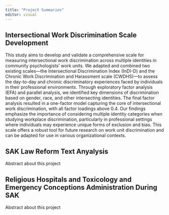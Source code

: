 ```yaml
---
title: "Project Summaries"
editor: visual
---
```


## Intersectional Work Discrimination Scale Development

This study aims to develop and validate a comprehensive scale for measuring intersectional work discrimination across multiple identities in community psychologists' work units. We adapted and combined two existing scales—the Intersectional Discrimination Index (InDI-D) and the Chronic Work Discrimination and Harassment scale (CWDHS)—to assess the day-to-day and chronic discriminatory experiences faced by individuals in their professional environments. Through exploratory factor analysis (EFA) and parallel analysis, we identified key dimensions of discrimination based on gender, race, and other intersecting identities. The final factor analysis resulted in a one-factor model capturing the core of intersectional work discrimination, with all factor loadings above 0.4. Our findings emphasize the importance of considering multiple identity categories when studying workplace discrimination, particularly in professional settings where individuals may experience unique forms of exclusion and bias. This scale offers a robust tool for future research on work unit discrimination and can be adapted for use in various organizational contexts.

## SAK Law Reform Text Anyalysis

Abstract about this project

## Religious Hospitals and Toxicology and Emergency Conceptions Administration During SAK

Abstract about this project
